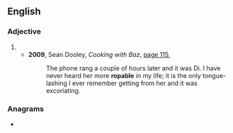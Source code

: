 ==English==

===Adjective===
{{en-adj}}

# {{alternative form of|ropeable|lang=en}}
#* '''2009''', Sean Dooley, ''Cooking with Baz'', [http://books.google.com.au/books?id=SgDU_YHFchQC&pg=PA115&lpg=PA115&dq=%22more|most+ropable|ropeable%22+-intitle:%22%22+-inauthor:%22%22&source=bl&ots=B3dckUWrMj&sig=7rZPpv8vLSY3STMVkQvnCoWX3ys&hl=en&sa=X&ei=WcETUKHbEJSfiQeOnoG4Dw&redir_esc=y#v=onepage&q=%22more|most%20ropable|ropeable%22%20-intitle%3A%22%22%20-inauthor%3A%22%22&f=false page 115],
#*: The phone rang a couple of hours later and it was Di. I have never heard her more '''ropable''' in my life; it is the only tongue-lashing I ever remember getting from her and it was excoriating.

===Anagrams===
* {{anagrams|en|a=abelopr|borelap|laprobe}}